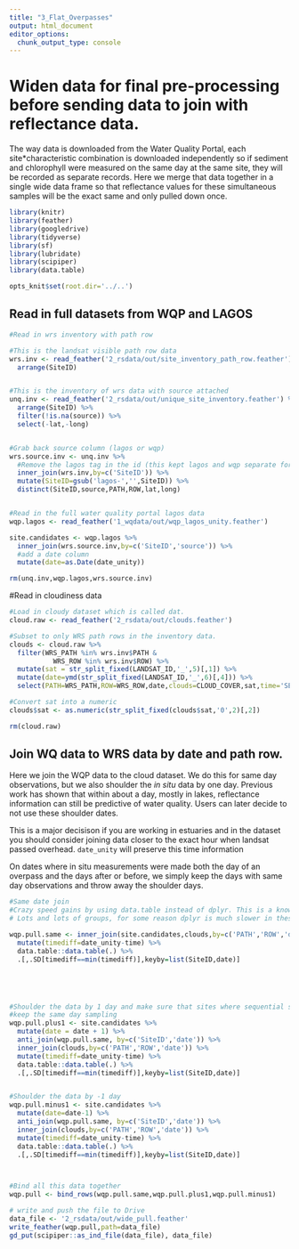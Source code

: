 ```yaml
---
title: "3_Flat_Overpasses"
output: html_document
editor_options: 
  chunk_output_type: console
---
```


# Widen data for final pre-processing before sending data to join with reflectance data.

The way data is downloaded from the Water Quality Portal, each site*characteristic combination is downloaded independently so if sediment and chlorophyll were measured on the same day at the same site, they will be recorded as separate records. Here we merge that data together in a single wide data frame so that reflectance values for these simultaneous samples will be the exact same and only pulled down once. 

```r
library(knitr)
library(feather)
library(googledrive)
library(tidyverse)
library(sf)
library(lubridate)
library(scipiper)
library(data.table)

opts_knit$set(root.dir='../..')


```


## Read in full datasets from WQP and LAGOS

```r
#Read in wrs inventory with path row

#This is the landsat visible path row data
wrs.inv <- read_feather('2_rsdata/out/site_inventory_path_row.feather') %>%
  arrange(SiteID)


#This is the inventory of wrs data with source attached
unq.inv <- read_feather('2_rsdata/out/unique_site_inventory.feather') %>%
  arrange(SiteID) %>%
  filter(!is.na(source)) %>%
  select(-lat,-long)


#Grab back source column (lagos or wqp)
wrs.source.inv <- unq.inv %>%
  #Remove the lagos tag in the id (this kept lagos and wqp separate for the gee pull) 
  inner_join(wrs.inv,by=c('SiteID')) %>%
  mutate(SiteID=gsub('lagos-','',SiteID)) %>%
  distinct(SiteID,source,PATH,ROW,lat,long)


#Read in the full water quality portal lagos data
wqp.lagos <- read_feather('1_wqdata/out/wqp_lagos_unity.feather')

site.candidates <- wqp.lagos %>%
  inner_join(wrs.source.inv,by=c('SiteID','source')) %>%
  #add a date column
  mutate(date=as.Date(date_unity)) 

rm(unq.inv,wqp.lagos,wrs.source.inv)

```



#Read in cloudiness data
```r

#Load in cloudy dataset which is called dat. 
cloud.raw <- read_feather('2_rsdata/out/clouds.feather')

#Subset to only WRS path rows in the inventory data. 
clouds <- cloud.raw %>%
  filter(WRS_PATH %in% wrs.inv$PATH &
           WRS_ROW %in% wrs.inv$ROW) %>%
  mutate(sat = str_split_fixed(LANDSAT_ID,'_',5)[,1]) %>%
  mutate(date=ymd(str_split_fixed(LANDSAT_ID,'_',6)[,4])) %>%
  select(PATH=WRS_PATH,ROW=WRS_ROW,date,clouds=CLOUD_COVER,sat,time='SENSING_TIME',landsat_id=LANDSAT_ID) 

#Convert sat into a numeric
clouds$sat <- as.numeric(str_split_fixed(clouds$sat,'0',2)[,2])

rm(cloud.raw)
```


## Join WQ data to WRS data by date and path row. 

Here we join the WQP data to the cloud dataset. We do this for same day observations, but we also shoulder the *in situ* data by one day. Previous work has shown that within about a day, mostly in lakes, reflectance information can still be predictive of water quality. Users can later decide to not use these shoulder dates. 

This is a major decisison if you are working in estuaries and in the dataset you should consider joining data closer to the exact hour when landsat passed overhead. `date_unity` will preserve this time information

On dates where in situ measurements were made both the day of an overpass and the days after or before, we simply keep the days with same day observations and throw away the shoulder days. 

```r
#Same date join
#Crazy speed gains by using data.table instead of dplyr. This is a known issue when you have 
# Lots and lots of groups, for some reason dplyr is much slower in these cases.  

wqp.pull.same <- inner_join(site.candidates,clouds,by=c('PATH','ROW','date')) %>%
  mutate(timediff=date_unity-time) %>% 
  data.table::data.table(.) %>%
  .[,.SD[timediff==min(timediff)],keyby=list(SiteID,date)]





#Shoulder the data by 1 day and make sure that sites where sequential samples occur only 
#keep the same day sampling
wqp.pull.plus1 <- site.candidates %>%
  mutate(date = date + 1) %>%
  anti_join(wqp.pull.same, by=c('SiteID','date')) %>%
  inner_join(clouds,by=c('PATH','ROW','date')) %>%
  mutate(timediff=date_unity-time) %>%
  data.table::data.table(.) %>%
  .[,.SD[timediff==min(timediff)],keyby=list(SiteID,date)]


#Shoulder the data by -1 day
wqp.pull.minus1 <- site.candidates %>%
  mutate(date=date-1) %>%
  anti_join(wqp.pull.same, by=c('SiteID','date')) %>%
  inner_join(clouds,by=c('PATH','ROW','date')) %>%
  mutate(timediff=date_unity-time) %>%
  data.table::data.table(.) %>%
  .[,.SD[timediff==min(timediff)],keyby=list(SiteID,date)]



#Bind all this data together
wqp.pull <- bind_rows(wqp.pull.same,wqp.pull.plus1,wqp.pull.minus1)

# write and push the file to Drive
data_file <- '2_rsdata/out/wide_pull.feather'
write_feather(wqp.pull,path=data_file)
gd_put(scipiper::as_ind_file(data_file), data_file)
```



